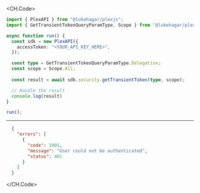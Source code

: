 
<CH.Code>
```typescript GetTransientToken.ts
import { PlexAPI } from "@lukehagar/plexjs";
import { GetTransientTokenQueryParamType, Scope } from "@lukehagar/plexjs/models/operations";

async function run() {
  const sdk = new PlexAPI({
    accessToken: "<YOUR_API_KEY_HERE>",
  });

  const type = GetTransientTokenQueryParamType.Delegation;
  const scope = Scope.All;
  
  const result = await sdk.security.getTransientToken(type, scope);

  // Handle the result
  console.log(result)
}

run();
```
---

```json Example Response
  {
    "errors": [
      {
        "code": 1001,
        "message": "User could not be authenticated",
        "status": 401
      }
    ]
  }
```
</CH.Code>
